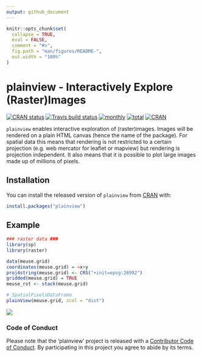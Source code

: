 ```yaml
---
output: github_document
---
```


<!-- README.md is generated from README.Rmd. Please edit that file -->

```r
knitr::opts_chunk$set(
  collapse = TRUE,
  eval = FALSE,
  comment = "#>",
  fig.path = "man/figures/README-",
  out.width = "100%"
)
```

# plainview - Interactively Explore (Raster)Images

[![CRAN status](https://www.r-pkg.org/badges/version/plainview)](https://cran.r-project.org/package=plainview)
[![Travis build status](https://travis-ci.org/r-spatial/plainview.svg?branch=master)](https://travis-ci.org/r-spatial/plainview)
[![monthly](http://cranlogs.r-pkg.org/badges/plainview)](https://www.rpackages.io/package/plainview) 
[![total](http://cranlogs.r-pkg.org/badges/grand-total/plainview)](https://www.rpackages.io/package/plainview)
[![CRAN](http://www.r-pkg.org/badges/version/plainview?color=009999)](https://cran.r-project.org/package=plainview)

`plainview` enables interactive exploration of (raster)images. Images will be 
rendered on a plain HTML canvas (hence the name of the package). For spatial data
this means that rendering is not restricted to a certain projection (e.g. web
mercator for leaflet or mapview) but rendering is projection independent. It also 
means that it is possible to plot large images made up of millions of pixels.

## Installation

You can install the released version of `plainview` from [CRAN](https://CRAN.R-project.org) with:

```r
install.packages("plainview")
```

## Example

```r
### raster data ###
library(sp)
library(raster)

data(meuse.grid)
coordinates(meuse.grid) = ~x+y
proj4string(meuse.grid) <- CRS("+init=epsg:28992")
gridded(meuse.grid) = TRUE
meuse_rst <- stack(meuse.grid)

# SpatialPixelsDataFrame
plainView(meuse.grid, zcol = "dist")
```

![](man/figures/README-plainview_meuse.png)

### Code of Conduct

Please note that the 'plainview' project is released with a [Contributor Code of Conduct](CODE_OF_CONDUCT.md). By participating in this project you agree to abide by its terms.

